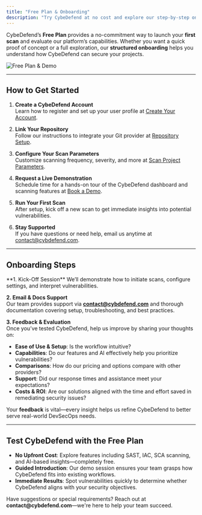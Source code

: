 ```yaml
---
title: "Free Plan & Onboarding"
description: "Try CybeDefend at no cost and explore our step-by-step onboarding process for a smooth first scan."
---
```


CybeDefend’s **Free Plan** provides a no-commitment way to launch your **first scan** and evaluate our platform’s capabilities. Whether you want a quick proof of concept or a full exploration, our **structured onboarding** helps you understand how CybeDefend can secure your projects.

<Frame>
  <img src="/images/get-started/general-information/free-plan-demo.png" alt="Free Plan & Demo" style={{ borderRadius: '0.5rem' }} />
</Frame>

---

## How to Get Started

1. **Create a CybeDefend Account**  
   Learn how to register and set up your user profile at [Create Your Account](/alpha/get-started/account-setup/create-account-organization).

2. **Link Your Repository**  
   Follow our instructions to integrate your Git provider at [Repository Setup](/alpha/get-started/connect-your-source-code/connect-github).

3. **Configure Your Scan Parameters**  
   Customize scanning frequency, severity, and more at [Scan Project Parameters](/alpha/code-scanning/scanning-options/scan-parameters).

4. **Request a Live Demonstration**  
   Schedule time for a hands-on tour of the CybeDefend dashboard and scanning features at [Book a Demo](https://calendly.com/axel-paulin-cybedefend/30min?month=2025-04).

5. **Run Your First Scan**  
   After setup, kick off a new scan to get immediate insights into potential vulnerabilities.

6. **Stay Supported**  
   If you have questions or need help, email us anytime at [contact@cybdefend.com](mailto:contact@cybdefend.com).

---

## Onboarding Steps

<Accordion icon="check" title="View Onboarding Details">
  **1. Kick-Off Session**  
  We’ll demonstrate how to initiate scans, configure settings, and interpret vulnerabilities.

  **2. Email & Docs Support**  
  Our team provides support via <strong>contact@cybdefend.com</strong> and thorough documentation covering setup, troubleshooting, and best practices.

  **3. Feedback & Evaluation**  
  Once you’ve tested CybeDefend, help us improve by sharing your thoughts on:
  - **Ease of Use & Setup**: Is the workflow intuitive?
  - **Capabilities**: Do our features and AI effectively help you prioritize vulnerabilities?
  - **Comparisons**: How do our pricing and options compare with other providers?
  - **Support**: Did our response times and assistance meet your expectations?
  - **Costs & ROI**: Are our solutions aligned with the time and effort saved in remediating security issues?
</Accordion>

<Note>
Your <strong>feedback</strong> is vital—every insight helps us refine CybeDefend to better serve real-world DevSecOps needs.
</Note>

---

## Test CybeDefend with the Free Plan

- **No Upfront Cost**: Explore features including SAST, IAC, SCA scanning, and AI-based insights—completely free.
- **Guided Introduction**: Our demo session ensures your team grasps how CybeDefend fits into existing workflows.
- **Immediate Results**: Spot vulnerabilities quickly to determine whether CybeDefend aligns with your security objectives.

<Tip>
Have suggestions or special requirements? Reach out at <strong>contact@cybdefend.com</strong>—we're here to help your team succeed.
</Tip>
